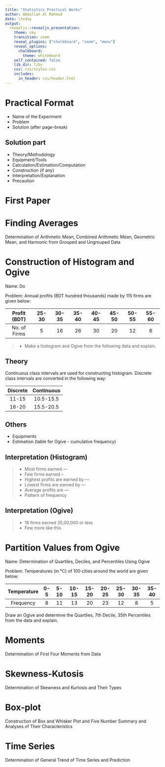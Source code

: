 ```yaml
---
title: "Statistics Practical Works"
author: Abdullah Al Mahmud
date: \today
output: 
  revealjs::revealjs_presentation:
    theme: sky
    transition: zoom
    reveal_plugins: ["chalkboard", "zoom", "menu"]
    reveal_options:
      chalkboard:
        theme: whiteboard
    self_contained: false
    lib_dir: libs
    css: css/styles.css
    includes:
      in_header: css/header.html
---
```


# Practical Format

- Name of the Experiment
- Problem
- Solution (after page-break)

## Solution part

- Theory/Methodology
- Equipment/Tools
- Calculation/Estimation/Computation
- Construction (if any)
- Interpretation/Explanation
- Precaution

# First Paper

# Finding Averages

Determination of Arithmetic Mean, Combined Arithmetic Mean, Geometric Mean, and Harmonic from Grouped and Ungrouped Data

# Construction of Histogram and Ogive

Name: Do

Problem: Annual profits (BDT hundred thousands) made by 115 firms are given below:

| Profit (BDT) | 25-30 | 30-35 | 35-40 | 40-45 | 45-50 | 50-55 | 55-60 |
|:------------:|:-----:|:-----:|:-----:|:-----:|:-----:|:-----:|:-----:|
| No. of Firms |   5   |   16  |   26  |   30  |   20  |   12  |   6   |

> - Make a histogram and Ogive from the following data and explain.

## Theory

Continuous class intervals are used for constructing histogram. Discrete class intervals are converted in the following way:

| Discrete | Continuous |
|:--------:|:----------:|
|   11-15  |  10.5-15.5 |
|   16-20  |  15.5-20.5 |

## Others

- Equipments
- Estimation (table for Ogive - cumulative frequency)

## Interpretation (Histogram)

> - Most firms earned ---
> - Few firms earned --
> - Highest profits are earned by ---
> - Lowest firms are earned by ---
> - Average profits are ---
> - Pattern of frequency 

## Interpretation (Ogive)

> - 16 firms earned 35,00,000 or less 
> - Few more like this

# Partition Values from Ogive

Name: Determination of Quartiles, Deciles, and Percentiles Using Ogive

Problem: Temperatures (in °C) of 100 cities around the world are given below:

| Temperature | 0-5 | 5-10 | 10-15 | 15-20 | 20-25 | 25-30 | 30-35 | 35-40 |
|:-----------:|:---:|:----:|:-----:|:-----:|:-----:|:-----:|:-----:|:-----:|
|  Frequency  |  8  |  11  |   13  |   20  |   23  |   12  |   8   |   5   |

Draw an Ogive and determine the Quartlies, 7th Decile, 35th Percentiles from the data and explain. 

# Moments

Determination of First Four Moments from Data

# Skewness-Kutosis

Determination of Skewness and Kurtosis and Their Types

# Box-plot

Construction of Box and Whisker Plot and Five Number Summary and Analyses of Their Characteristics

# Time Series

Determination of General Trend of Time Series and Prediction